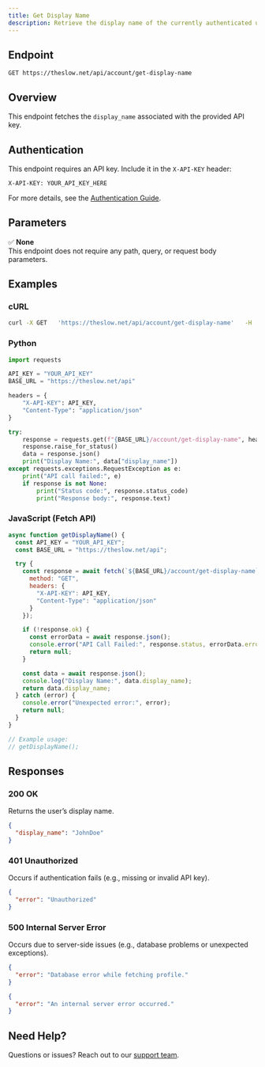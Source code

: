 ```yaml
---
title: Get Display Name
description: Retrieve the display name of the currently authenticated user.
---
```


## Endpoint

```
GET https://theslow.net/api/account/get-display-name
```

## Overview

This endpoint fetches the `display_name` associated with the provided API key.

## Authentication

This endpoint requires an API key. Include it in the `X-API-KEY` header:

```
X-API-KEY: YOUR_API_KEY_HERE
```

For more details, see the [Authentication Guide](../../authentication).

## Parameters

✅ **None**  
This endpoint does not require any path, query, or request body parameters.

## Examples

### cURL

```bash
curl -X GET   'https://theslow.net/api/account/get-display-name'   -H 'X-API-KEY: YOUR_API_KEY'   -H 'Content-Type: application/json'
```

### Python

```python
import requests

API_KEY = "YOUR_API_KEY"
BASE_URL = "https://theslow.net/api"

headers = {
    "X-API-KEY": API_KEY,
    "Content-Type": "application/json"
}

try:
    response = requests.get(f"{BASE_URL}/account/get-display-name", headers=headers)
    response.raise_for_status()
    data = response.json()
    print("Display Name:", data["display_name"])
except requests.exceptions.RequestException as e:
    print("API call failed:", e)
    if response is not None:
        print("Status code:", response.status_code)
        print("Response body:", response.text)
```

### JavaScript (Fetch API)

```js
async function getDisplayName() {
  const API_KEY = "YOUR_API_KEY";
  const BASE_URL = "https://theslow.net/api";

  try {
    const response = await fetch(`${BASE_URL}/account/get-display-name`, {
      method: "GET",
      headers: {
        "X-API-KEY": API_KEY,
        "Content-Type": "application/json"
      }
    });

    if (!response.ok) {
      const errorData = await response.json();
      console.error("API Call Failed:", response.status, errorData.error);
      return null;
    }

    const data = await response.json();
    console.log("Display Name:", data.display_name);
    return data.display_name;
  } catch (error) {
    console.error("Unexpected error:", error);
    return null;
  }
}

// Example usage:
// getDisplayName();
```

## Responses

### 200 OK

Returns the user’s display name.

```json
{
  "display_name": "JohnDoe"
}
```

### 401 Unauthorized

Occurs if authentication fails (e.g., missing or invalid API key).

```json
{
  "error": "Unauthorized"
}
```

### 500 Internal Server Error

Occurs due to server-side issues (e.g., database problems or unexpected exceptions).

```json
{
  "error": "Database error while fetching profile."
}
```

```json
{
  "error": "An internal server error occurred."
}
```

## Need Help?

Questions or issues? Reach out to our [support team](https://theslow.net/dashboard#support).
